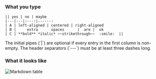 
### What you type

```
|| yes | no | maybe
|---|---|:---:|------:
| A | left-aligned | centered | right-aligned
| B |     extra      spaces      |  are |  ok
| C | **bold** *italic* ~~strikethrough~~  :smile:  ||
```

<ZulipTip>
  The initial pipes (`|`) are optional if every entry in the first column is
  non-empty.
  The header separators (`---`) must be at least three dashes long.
</ZulipTip>

### What it looks like

![Markdown table](../../images/markdown-table.png)
